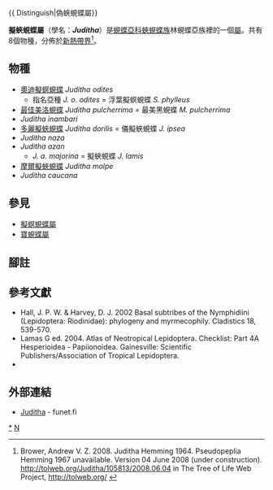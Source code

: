 {{NoteTA
|G1=Butterfly
}}
{{ Distinguish|偽蛺蜆蝶屬}}
{{Automatic Taxobox
| taxon = Juditha
| image = Nymphidiumlamis.jpg
| image_width = 300px
| image_caption = ''Juditha azan''
| authority = Hemming, 1964
| type_species = 擬蛺蜆蝶<br />''Papilio lamis''
| type_species_authority = Stoll, [1780]
| subdivision_ranks = 物種
| subdivision = 
共8種，詳閱正文。
| synonyms =
* 偽蜆蝶屬 ''Pseudopeplia'' <small>Hemming, 1967</small>
}}

'''擬蛺蜆蝶屬'''（學名：'''''Juditha'''''）是[[蜆蝶亞科|蜆蝶亞科]][[蛺蜆蝶族|蛺蜆蝶族]]林蜆蝶亞族裡的一個[[屬|屬]]。共有8個物種，分佈於[[新熱帶界|新熱帶界]]<ref>Brower, Andrew V. Z. 2008. Juditha Hemming 1964. Pseudopeplia Hemming 1967 unavailable. Version 04 June 2008 (under construction). http://tolweb.org/Juditha/105813/2008.06.04 {{Wayback|url=http://tolweb.org/Juditha/105813/2008.06.04 |date=20160805020015 }} in The Tree of Life Web Project, http://tolweb.org/ {{Wayback|url=http://tolweb.org/ |date=20110515100516 }} {{en}}</ref>。

== 物種 ==
* [[奧迪擬螟蜆蝶|奧迪擬螟蜆蝶]] ''Juditha odites''
** 指名亞種 ''J. o. odites'' = 浮葉擬螟蜆蝶 ''S. phylleus''
* [[最佳美洛蜆蝶|最佳美洛蜆蝶]] ''Juditha pulcherrima'' = 最美黑蜆蝶 ''M. pulcherrima''
* ''Juditha inambari''
* [[多麗擬蛺蜆蝶|多麗擬蛺蜆蝶]] ''Juditha dorilis'' = 儀擬蛺蜆蝶 ''J. ipsea''
* ''Juditha naza''
* ''Juditha azan''
** ''J. a. majorina'' = 擬蛺蜆蝶 ''J. lamis''
* [[摩爾擬蛺蜆蝶|摩爾擬蛺蜆蝶]] ''Juditha molpe''
* ''Juditha caucana''

== 參見 ==
* [[擬螟蜆蝶屬|擬螟蜆蝶屬]]
* [[寶蜆蝶屬|寶蜆蝶屬]]

== 腳註 ==
<references/>

== 參考文獻 ==
{{Commons category|Juditha}}
{{Wikispecies|Juditha}}
* Hall, J. P. W. & Harvey, D. J. 2002 Basal subtribes of the Nymphidiini (Lepidoptera: Riodinidae): phylogeny and myrmecophily. Cladistics 18, 539-570.
* Lamas G ed. 2004. Atlas of Neotropical Lepidoptera. Checklist: Part 4A Hesperioidea - Papiionoidea. Gainesville: Scientific Publishers/Association of Tropical Lepidoptera.
* {{Cite book | author = 寿建新, 周尧, 李宇飞 | title = 世界蝴蝶分類名錄 | location = 中國 | publisher = 陝西科學技術出版社 | date = 2006-04-01 | ISBN = 9787536936768}}

== 外部連結 ==
* [http://ftp.funet.fi/pub/sci/bio/life/insecta/lepidoptera/ditrysia/papilionoidea/riodinidae/juditha/ Juditha] {{Wayback|url=http://ftp.funet.fi/pub/sci/bio/life/insecta/lepidoptera/ditrysia/papilionoidea/riodinidae/juditha/ |date=20210627221127 }} - funet.fi

{{蜆蝶亞科}}
{{Taxonbar|from=Q1762324}}

[[Category:擬蛺蜆蝶屬|*]]
[[Category:蛺蜆蝶族|N]]